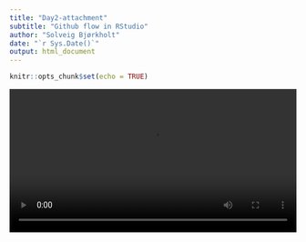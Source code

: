 ```yaml
---
title: "Day2-attachment"
subtitle: "Github flow in RStudio"
author: "Solveig Bjørkholt"
date: "`r Sys.Date()`"
output: html_document
---
```


```r
knitr::opts_chunk$set(echo = TRUE)
```

![](./figures/githubcommandsrstudio_NTkmdYdE.mp4){width="100%"}

